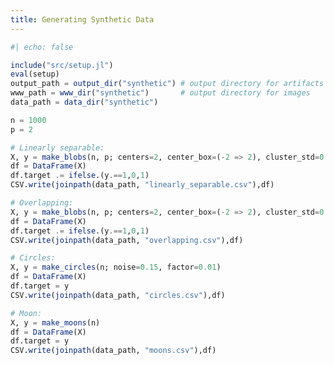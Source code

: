 ```yaml
---
title: Generating Synthetic Data
---
```


```julia
#| echo: false

include("src/setup.jl")
eval(setup)
output_path = output_dir("synthetic") # output directory for artifacts
www_path = www_dir("synthetic")       # output directory for images
data_path = data_dir("synthetic")
```


```julia
n = 1000
p = 2

# Linearly separable:
X, y = make_blobs(n, p; centers=2, center_box=(-2 => 2), cluster_std=0.1)
df = DataFrame(X)
df.target .= ifelse.(y.==1,0,1)
CSV.write(joinpath(data_path, "linearly_separable.csv"),df)

# Overlapping:
X, y = make_blobs(n, p; centers=2, center_box=(-2 => 2), cluster_std=0.5)
df = DataFrame(X)
df.target .= ifelse.(y.==1,0,1)
CSV.write(joinpath(data_path, "overlapping.csv"),df)

# Circles:
X, y = make_circles(n; noise=0.15, factor=0.01)
df = DataFrame(X)
df.target = y
CSV.write(joinpath(data_path, "circles.csv"),df)

# Moon:
X, y = make_moons(n)
df = DataFrame(X)
df.target = y
CSV.write(joinpath(data_path, "moons.csv"),df)
```
